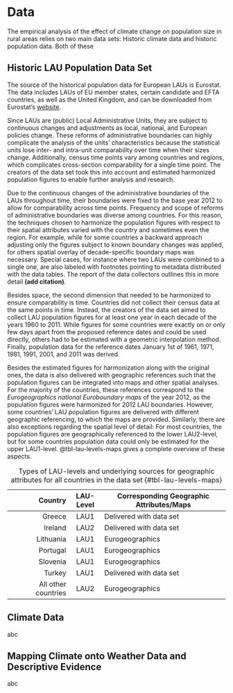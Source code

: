# Data

The empirical analysis of the effect of climate change on population size in rural areas relies on two main data sets: Historic climate data and historic population data.
Both of these

## Historic LAU Population Data Set

<!-- CITATION of the report by Glørsen and Lüer (Spatial Foresight) -->

The source of the historical population data for European LAUs is Eurostat.
The data includes LAUs of EU member states, certain candidate and EFTA countries, as well as the United Kingdom, and can be downloaded from Eurostat's [website](https://ec.europa.eu/eurostat/web/nuts/local-administrative-units).

Since LAUs are (public) Local Administrative Units, they are subject to continuous changes and adjustments as local, national, and European policies change.
These reforms of administrative boundaries can highly complicate the analysis of the units' characteristics because the statistical units lose inter- and intra-unit comparability over time when their sizes change.
Additionally, census time points vary among countries and regions, which complicates cross-section comparability for a single time point.
The creators of the data set took this into account and estimated harmonized population figures to enable further analysis and research.

Due to the continuous changes of the administrative boundaries of the LAUs throughout time, their boundaries were fixed to the base year 2012 to allow for comparability across time points.
Frequency and scope of reforms of administrative boundaries was diverse among countries.
For this reason, the techniques chosen to harmonize the population figures with respect to their spatial attributes varied with the country and sometimes even the region.
For example, while for some countries a backward approach adjusting only the figures subject to known boundary changes was applied, for others spatial overlay of decade-specific boundary maps was necessary.
Special cases, for instance where two LAUs were combined to a single one, are also labeled with footnotes pointing to metadata distributed with the data tables.
The report of the data collectors outlines this in more detail **(add citation)**.
<!-- no interpolation here!! -->

Besides space, the second dimension that needed to be harmonized to ensure comparability is time.
Countries did not collect their census data at the same points in time.
Instead, the creators of the data set aimed to collect LAU population figures for at least one year in each decade of the years 1960 to 2011.
While figures for some countries were exactly on or only few days apart from the proposed reference dates and could be used directly, others had to be estimated with a geometric interpolation method.
Finally, population data for the reference dates January 1st of 1961, 1971, 1981, 1991, 2001, and 2011 was derived.

Besides the estimated figures for harmonization along with the original ones, the data is also delivered with geographic references such that the population figures can be integrated into maps and other spatial analyses.
For the majority of the countries, these references correspond to the *Eurogeographics national Euroboundary maps* of the year 2012, as the population figures were harmonized for 2012 LAU boundaries.
However, some countries' LAU population figures are delivered with different geographic referencing, to which the maps are provided.
Similarly, there are also exceptions regarding the spatial level of detail: For most countries, the population figures are geographically referenced to the lower LAU2-level, but for some countries population data could only be estimated for the upper LAU1-level.
@tbl-lau-levels-maps gives a complete overview of these aspects.

<!-- LAU-2 level: Highest resolution of Eurostat regional typology) -->

<!-- **Add another column to table denoting whether bias due to spatial overlay may be present** -->

|             Country | LAU-Level | Corresponding Geographic Attributes/Maps |
|--------------------:|:---------:|------------------------------------------|
|              Greece |   LAU1    | Delivered with data set                  |
|             Ireland |   LAU2    | Delivered with data set                  |
|           Lithuania |   LAU1    | Eurogeographics                          |
|            Portugal |   LAU1    | Eurogeographics                          |
|            Slovenia |   LAU1    | Eurogeographics                          |
|              Turkey |   LAU1    | Delivered with data set                  |
| All other countries |   LAU2    | Eurogeographics                          |

: Types of LAU-levels and underlying sources for geographic attributes for all countries in the data set {#tbl-lau-levels-maps}

## Climate Data

abc

## Mapping Climate onto Weather Data and Descriptive Evidence

abc
